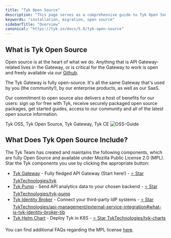 ```yaml
---
title: "Tyk Open Source"
description: "This page serves as a comprehensive guide to Tyk Open Source"
keywords: "installation, migration, open source"
sidebarTitle: "Overview"
canonical: "https://tyk.io/docs/5.8/tyk-open-source"
---
```


## What is Tyk Open Source

Open source is at the heart of what we do. Anything that is API Gateway-related lives in the Gateway, or is critical for the Gateway to work is open and freely available via our [Github](https://github.com/TykTechnologies/tyk).

The Tyk Gateway is fully open-source.  It's all the same Gateway that's used by you (the community!), by our enterprise products, as well as our SaaS.

Our commitment to open source also delivers a host of benefits for our users: sign up for free with Tyk, receive securely packaged open source packages, get started guides, access to our community and all of the latest open source information.


<Note>
Tyk OSS, Tyk Open Source, Tyk Gateway, Tyk CE
</Note>


<img src="/img/diagrams/oss-flow.png" alt="OSS-Guide" />

## What Does Tyk Open Source Include?

The Tyk Team has created and maintains the following components, which are fully Open Source and available under Mozilla Public License 2.0 (MPL). Star the Tyk components you use by clicking the appropriate button:

* [Tyk Gateway](/docs/5.8/tyk-oss-gateway) - Fully fledged API Gateway (Start here!) - <a href="https://github.com/TykTechnologies/tyk" className="github-button" target="_blank" rel="noopener noreferrer">⭐ Star TykTechnologies/tyk</a>
* [Tyk Pump](/docs/5.8/tyk-pump) - Send API analytics data to your chosen backend - <a href="https://github.com/TykTechnologies/tyk-pump" className="github-button" target="_blank" rel="noopener noreferrer">⭐ Star TykTechnologies/tyk-pump</a>
* [Tyk Identity Broker](/docs/5.8/api-management/external-service-integration#what-is-tyk-identity-broker-tib) - Connect your third-party IdP systems - <a href="https://github.com/TykTechnologies/api-management/external-service-integration#what-is-tyk-identity-broker-tib" className="github-button" target="_blank" rel="noopener noreferrer">⭐ Star TykTechnologies/api-management/external-service-integration#what-is-tyk-identity-broker-tib</a>
* [Tyk Helm Chart](/docs/5.8/product-stack/tyk-charts/overview) - Deploy Tyk in K8S - <a href="https://github.com/TykTechnologies/tyk-charts" className="github-button" target="_blank" rel="noopener noreferrer">⭐ Star TykTechnologies/tyk-charts</a>

You can find additional FAQs regarding the MPL license [here](https://www.mozilla.org/en-US/MPL/2.0/FAQ/).
